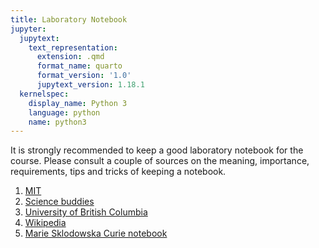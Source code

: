```yaml
---
title: Laboratory Notebook
jupyter:
  jupytext:
    text_representation:
      extension: .qmd
      format_name: quarto
      format_version: '1.0'
      jupytext_version: 1.18.1
  kernelspec:
    display_name: Python 3
    language: python
    name: python3
---
```




It is strongly recommended to keep a good laboratory notebook for the course. Please consult a couple of sources on the meaning, importance, requirements, tips and tricks of keeping a notebook.

1. [MIT](https://web.mit.edu/me-ugoffice/communication/labnotebooks.pdf)
2. [Science buddies](https://www.sciencebuddies.org/science-fair-projects/science-fair/laboratory-notebooks-stem)
3. [University of British Columbia](https://phas.ubc.ca/~phys259/2012-13Term1/pickyTA_ENPH259example.htm)
4. [Wikipedia](https://phas.ubc.ca/~phys259/2012-13Term1/pickyTA_ENPH259example.htm)
5. [Marie Sklodowska Curie notebook](https://twitter.com/NobelPrize/status/1589638816310050816/photo/1)

